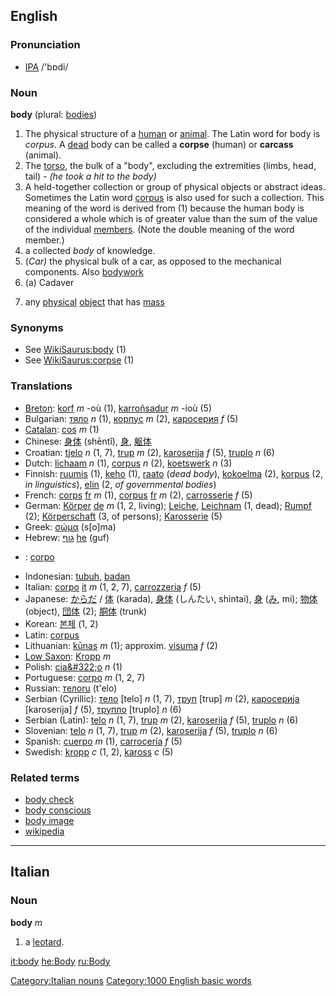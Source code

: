 ==English==
===Pronunciation===
* [[IPA]] /'bɒdi/

===Noun===
'''body''' (plural: [[bodies]])

#The physical structure of a [[human]] or [[animal]].  The Latin word for body is ''corpus''.  A [[dead]] body can be called a '''corpse''' (human) or '''carcass''' (animal).
#The [[torso]], the bulk of a "body", excluding the extremities (limbs, head, tail) - ''(he took a hit to the body)''
#A held-together collection or group of physical objects or abstract ideas.  Sometimes the Latin word [[corpus]] is also used for such a collection.  This meaning of the word is derived from (1) because the human body is considered a whole which is of greater value than the sum of the value of the individual [[member]]s.  (Note the double meaning of the word member.)
#a collected ''body'' of knowledge.
#(''Car)''  the physical bulk of a car, as opposed to the mechanical components. Also [[bodywork]]
#(a) Cadaver
#{{physics}} any [[physical]] [[object]] that has [[mass]]

===Synonyms===
*See [[WikiSaurus:body]] (1)
*See [[WikiSaurus:corpse]] (1)

=== Translations ===
*[[Breton]]: [[korf]] ''m'' -où (1), [[karroñsadur]] ''m'' -ioù (5)
*Bulgarian: [[тяло]] ''n'' (1), [[корпус]] ''m'' (2), [[каросерия]] ''f'' (5)
*[[Catalan]]: [[cos]] ''m'' (1)
*Chinese: [[身体]] (shēntǐ), [[身]], [[躯体]]
*Croatian: [[tjelo]] ''n'' (1, 7), [[trup]] ''m'' (2), [[karoserija]] ''f'' (5), [[truplo]] ''n'' (6)
*Dutch: [[lichaam]] ''n'' (1), [[corpus]] ''n'' (2), [[koetswerk]] ''n'' (3)
*Finnish: [[ruumis]] (1), [[keho]] (1), [[raato]] (''dead body''), [[kokoelma]] (2), [[korpus]] (2, ''in linguistics''), [[elin]] (2, ''of governmental bodies'')
*French: [[corps]] [[:fr:corps|fr]] ''m'' (1), [[corpus]] [[:fr:corpus|fr]] ''m'' (2), [[carrosserie]] ''f'' (5)
*German: [[Körper]] [[:de:Körper|de]] ''m'' (1, 2, living); [[Leiche]], [[Leichnam]] (1, dead); [[Rumpf]] (2); [[Körperschaft]] (3, of persons); [[Karosserie]] (5)
*Greek: [[σώμα]] (s[o]ma)
*Hebrew: [[גוף]] [[:he:גוף|he]] (guf)
* {{io}} : [[corpo]]
*Indonesian: [[tubuh]], [[badan]]
*Italian: [[corpo]] [[:it:corpo|it]] ''m'' (1, 2, 7), [[carrozzeria]] ''f'' (5)
*Japanese: [[からだ]] / [[体]] (karada), [[身体]] (しんたい, shintai), [[身]] ([[み]], mi); [[物体]] (object), [[団体]] (2); [[胴体]] (trunk)
*Korean: [[본체]] (1, 2)
*Latin: [[corpus]]
*Lithuanian: [[kūnas]] ''m'' (1); approxim. [[visuma]] ''f'' (2)
*[[Low Saxon]]: [[Kropp]] ''m''
*Polish: [[cia&#322;o]] ''n'' (1)
*Portuguese: [[corpo]] ''m'' (1, 2, 7)
*Russian: [[тело]][[:ru:тело|ru]] (t'elo)
*Serbian (Cyrillic): [[тело]] [telo] ''n'' (1, 7), [[труп]] [trup] ''m'' (2), [[каросерија]] [karoserija] ''f'' (5), [[трупло]] [truplo] ''n'' (6)
*Serbian (Latin): [[telo]] ''n'' (1, 7), [[trup]] ''m'' (2), [[karoserija]] ''f'' (5), [[truplo]] ''n'' (6)
*Slovenian: [[telo]] ''n'' (1, 7), [[trup]] ''m'' (2), [[karoserija]] ''f'' (5), [[truplo]] ''n'' (6)
*Spanish: [[cuerpo]] ''m'' (1), [[carrocería]] ''f'' (5)
*Swedish: [[kropp]] ''c'' (1, 2), [[kaross]] ''c'' (5)

=== Related terms ===
*[[body check]]
*[[body conscious]]
*[[body image]]
*[[w:body|wikipedia]]

----

==Italian==
===Noun===
'''body''' ''m''
# a [[leotard]].
[[Category:Italian nouns]]

[[Category:1000 English basic words]]
[[it:body]]
[[he:Body]]
[[ru:Body]]